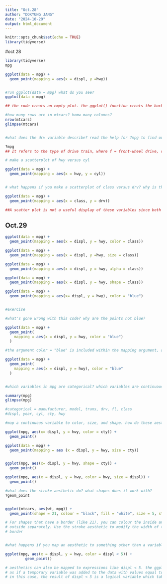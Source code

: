 ---
title: "Oct.28"
author: "DOKYUNG JANG"
date: "2024-10-29"
output: html_document
---

```{r setup, include=FALSE}
knitr::opts_chunk$set(echo = TRUE)
library(tidyverse)
```
#oct 28
```{r}
library(tidyverse)
mpg

ggplot(data = mpg) +
  geom_point(mapping = aes(x = displ, y =hwy))


#run ggplot(data = mpg) what do you see?
ggplot(data = mpg)

## the code creats an empty plot. the ggplot() function creats the backgorund of the plot, but since no layers were specified with geom function, nothing is drawn. 

#how many rows are in mtcars? homw many columns?
nrow(mtcars)
glimpse(mtcars)


#what does the drv variable describe? read the help for ?mpg to find out

?mpg
## It refers to the type of drive train, where f = front-wheel drive, r = rear wheel drive, 4 = 4wd

# make a scatterplot of hwy versus cyl

ggplot(data = mpg) +
  geom_point(mapping = aes(x = hwy, y = cyl))


# what happens if you make a scatterplot of class versus drv? why is the plot not useful?

ggplot(data = mpg) +
  geom_point(mapping = aes(x = class, y = drv))

##A scatter plot is not a useful display of these variables since both drv and class are categorical variables. 


```


## Oct.29
```{r}

ggplot(data = mpg) +
  geom_point(mapping = aes(x = displ, y = hwy, color = class))

ggplot(data = mpg) +
  geom_point(mapping = aes(x = displ, y =hwy, size = class))

ggplot(data = mpg) +
  geom_point(mapping = aes(x = displ, y = hwy, alpha = class))

ggplot(data = mpg) +
  geom_point(mapping = aes(x = displ, y = hwy, shape = class))

ggplot(data = mpg) +
  geom_point(mapping = aes(x= displ, y = hwy), color = "blue")


#exercise 

#what's gone wrong with this code? why are the points not blue?

ggplot(data = mpg) +
  geom_point(
    mapping = aes(x = displ, y = hwy, color = "blue")
  )

#the argument color = "blue" is included within the mapping argument, and as such, it is treated as an aesthetic, which is a mapping between a variable and a value. in the expression, color = "blue", "blue" is interpreted as a categorical variable which only takes a single value "blue". 

ggplot(data = mpg) +
  geom_point(
    mapping = aes(x = displ, y = hwy), color = "blue"
  )


#which variables in mpg are categorical? which variables are continuous? how can you see this information when you run mpg?

summary(mpg)
glimpse(mpg)

#categorical = manufacturer, model, trans, drv, fl, class
#displ, year, cyl, cty, hwy

#map a continuous variable to color, size, and shape. how do these aesthetics behave differently for categorical vs. continous variables? 

ggplot(mpg, aes(x= displ, y = hwy, color = cty)) +
  geom_point()

ggplot(data = mpg) +
  geom_point(mapping = aes (x = displ, y = hwy, size = cty))


ggplot(mpg, aes(x= displ, y = hwy, shape = cty)) +
  geom_point()

ggplot(mpg, aes(x = displ, y = hwy, color = hwy, size = displ)) + 
  geom_point()

#what does the stroke aesthetic do? what shapes does it work with?
?geom_point


ggplot(mtcars, aes(wt, mpg)) +
  geom_point(shape = 21, colour = "black", fill = "white", size = 5, stroke = 5)

# For shapes that have a border (like 21), you can colour the inside and
# outside separately. Use the stroke aesthetic to modify the width of the
# border


#what happens if you map an aesthetic to something other than a variable name, like aes(color = displ < 5)

ggplot(mpg, aes(x = displ, y = hwy, color = displ < 5)) +
         geom_point()

# aesthetics can also be mapped to expressions like displ < 5. the ggplot() functions behaves 
# as if a temporary variable was added to the data with values equal to the result of the expresison. 
# in this case, the result of displ < 5 is a logical variable which takes values of T or F.


```

